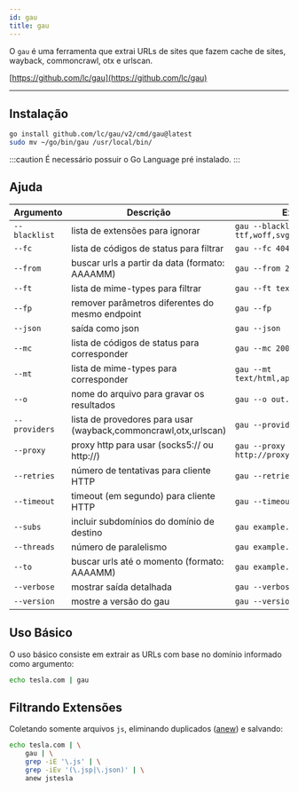 ```yaml
---
id: gau
title: gau
---
```


O `gau` é uma ferramenta que extrai URLs de sites que fazem cache de sites,
wayback, commoncrawl, otx e urlscan.

[https://github.com/lc/gau](https://github.com/lc/gau)

---

## Instalação

```bash
go install github.com/lc/gau/v2/cmd/gau@latest
sudo mv ~/go/bin/gau /usr/local/bin/
```

:::caution
É necessário possuir o Go Language pré instalado.
:::

## Ajuda

| Argumento     | Descrição                                                       | Exemplo                                     |
| ------------- | --------------------------------------------------------------- | ------------------------------------------- |
| `--blacklist` | lista de extensões para ignorar                                 | `gau --blacklist ttf,woff,svg,png`          |
| `--fc`        | lista de códigos de status para filtrar                         | `gau --fc 404,302`                          |
| `--from`      | buscar urls a partir da data (formato: AAAAMM)                  | `gau --from 202101`                         |
| `--ft`        | lista de mime-types para filtrar                                | `gau --ft text/plain`                       |
| `--fp`        | remover parâmetros diferentes do mesmo endpoint                 | `gau --fp`                                  |
| `--json`      | saída como json                                                 | `gau --json`                                |
| `--mc`        | lista de códigos de status para corresponder                    | `gau --mc 200,500`                          |
| `--mt`        | lista de mime-types para corresponder                           | `gau --mt text/html,application/json`       |
| `--o`         | nome do arquivo para gravar os resultados                       | `gau --o out.txt`                           |
| `--providers` | lista de provedores para usar (wayback,commoncrawl,otx,urlscan) | `gau --providers wayback`                   |
| `--proxy`     | proxy http para usar (socks5:// ou http://)                     | `gau --proxy http://proxy.example.com:8080` |
| `--retries`   | número de tentativas para cliente HTTP                          | `gau --retries 10`                          |
| `--timeout`   | timeout (em segundo) para cliente HTTP                          | `gau --timeout 60`                          |
| `--subs`      | incluir subdomínios do domínio de destino                       | `gau example.com --subs`                    |
| `--threads`   | número de paralelismo                                           | `gau example.com --threads`                 |
| `--to`        | buscar urls até o momento (formato: AAAAMM)                     | `gau example.com --to 202101`               |
| `--verbose`   | mostrar saída detalhada                                         | `gau --verbose example.com`                 |
| `--version`   | mostre a versão do gau                                          | `gau --version`                             |

## Uso Básico

O uso básico consiste em extrair as URLs com base no domínio informado como
argumento:

```bash
echo tesla.com | gau
```

## Filtrando Extensões

Coletando somente arquivos `js`, eliminando duplicados ([anew](anew)) e salvando:

```bash
echo tesla.com | \
    gau | \
    grep -iE '\.js' | \
    grep -iEv '(\.jsp|\.json)' | \
    anew jstesla
```
